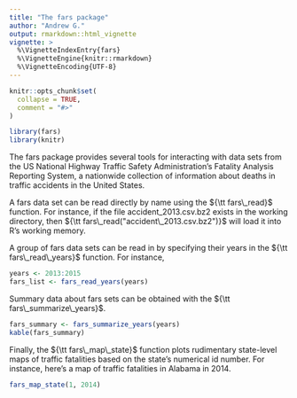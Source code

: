 ```yaml
---
title: "The fars package"
author: "Andrew G."
output: rmarkdown::html_vignette
vignette: >
  %\VignetteIndexEntry{fars}
  %\VignetteEngine{knitr::rmarkdown}
  %\VignetteEncoding{UTF-8}
---
```


```r
knitr::opts_chunk$set(
  collapse = TRUE,
  comment = "#>"
)
```

```r
library(fars)
library(knitr)
```

The fars package provides several tools for interacting with data sets from the US National Highway Traffic Safety Administration's Fatality Analysis Reporting System, a nationwide collection of information about deaths in traffic accidents in the United States.

A fars data set can be read directly by name using the ${\tt fars\_read}$ function. For instance, if the file accident_2013.csv.bz2 exists in the working directory, then ${\tt fars\_read("accident\_2013.csv.bz2")}$ will load it into R's working memory.

A group of fars data sets can be read in by specifying their years in the ${\tt fars\_read\_years}$ function. For instance,

```r
years <- 2013:2015
fars_list <- fars_read_years(years)
```

Summary data about fars sets can be obtained with the ${\tt fars\_summarize\_years}$.

```r
fars_summary <- fars_summarize_years(years)
kable(fars_summary)
```

Finally, the ${\tt fars\_map\_state}$ function plots rudimentary state-level maps of traffic fatalities based on the state's numerical id number. For instance, here's a map of traffic fatalities in Alabama in 2014.

```r
fars_map_state(1, 2014)
```
